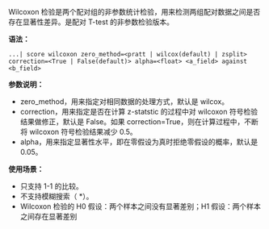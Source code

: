 Wilcoxon 检验是两个配对组的非参数统计检验，用来检测两组配对数据之间是否存在显著性差异。是配对 T-test 的非参数检验版本。

**语法：**

```
...| score wilcoxon zero_method=<pratt | wilcox(default) | zsplit> correction=<True | False(default)> alpha=<float> <a_field> against <b_field>
```

**参数说明：**

- zero_method，用来指定对相同数据的处理方式，默认是 wilcox。
- correction，用来指定是否在计算 z-statstic 的过程中对 wilcoxon 符号检验结果做修正，默认是 False。如果 correction=True，则在计算过程中，不断将 wilcoxon 符号检验结果减少 0.5。
- alpha，用来指定显著性水平，即在零假设为真时拒绝零假设的概率，默认是 0.05。

**使用场景：**

- 只支持 1-1 的比较。
- 不支持模糊搜索（ \*）。
- Wilcoxon 检验的 H0 假设：两个样本之间没有显著差别；H1 假设：两个样本之间存在显著差别
